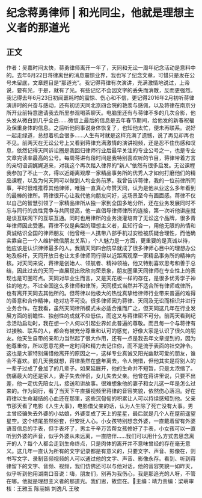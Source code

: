 # 纪念蒋勇律师 | 和光同尘，他就是理想主义者的那道光
## 正文
作者：吴嘉时间太快，蒋勇律师离开一年了，天同和无讼一周年纪念活动是意料中的。去年6月22日蒋律离世的消息震惊业界，我也写了纪念文章，可惜只是发在公号未留底，文章题目是“那道光”。我记得蒋律有次演讲，充满激情地说过，上帝说，要有光，于是，就有了光。有些记忆不会因文字的丢失而消散，反而更强烈。我记得去年6月23日初闻噩耗时的震惊、伤心和不信，更记得2016年2月初听蒋律演讲时的兴奋与感动，还有初访天同北京四合院的艳羡与感佩，以及蒋律在南京分所开业前特意邀请我去所里参观喝茶聊天。电脑里还有与蒋律不多的几次合影，他头发从微白到几乎全白......微信上最后的信息是去年春节期间，给他发的新春祝福及保重身体的信息。之后听他同事说身体恢复了，也知他太忙，便未再联系。说好一起走绿道，总想着机会很多......人生有时就是这样充满了遗憾，说了再见却再也不见。前两天在无讼公号上又看到蒋律充满激情的演讲视频，还是忍不住伤感和叹息，依然记得天同诉讼圈是我回归律师行业后最早关注的专业公号之一，也是专业文章完读率最高的公号。每周蒋讲有段时间是我特别喜欢听的节目，蒋律带着方言的亲切语调娓娓道来，对我这个再次踏入律界的“新人”依然有很多启发。无讼课程我参加了不止一次，得以近距离观摩一家精品事务所的优秀人才如何打磨他们的精品课程，以及为何天同可以做到人均业务前茅。我曾告诉蒋律，我的一位前律所同事，平时很难推荐其他律师，唯独一直真心夸赞天同，认为是他从业这么多年看到的最棒的律所。蒋律很开心让我代他向朋友问好，这场景至今有画面感。蒋律不仅以自己的智慧引领了一家精品律所从独一家到全国多地分所，还在业务发展同时不忘与同行的良性竞争与共同提高，他一直倡导律师律所的连接，第一次听他讲座就是谈互联网下的互联互通。同时也用律所的业务浇灌培育了无讼这个品牌，很多青年律师因此受惠。蒋律不仅是典型的理想主义者，且知行合一，用他无限的热情和真诚结识全国的律师朋友（他曾经一人携带八部手机过安检被质疑合理性，而他确实靠自己一个人维护微信朋友关系），个人魅力是一方面，更重要的是真诚以待，他应该是认识律师最多的人。我猜天同四合院早就成了很多律师心目中的理想办公地及标杆，天同开放日也让太多律师同行得以近距离观摩一家精品事务所的精神内核。对天同来说，蒋律是创始人、领航者、精神领袖，他又特别喜欢思考和善于总结，因此过去的天同一直展现出欣欣向荣景象，朋友圈里天同律师在专业性上的表现也是可圈可点。天同对毕业生而言，又是天花板一样的存在，是很多优秀学子神往的地方。不过全国这么多律师和律所，天同模式当然并不适合所有律师或律所，也有离开天同去其他所的。但蒋律以他极大的热忱真挚给律师行业带来普遍的难得的善意和合作精神，绝对功不可没。很多律师因为蒋律、天同及无讼而相识并进行业务合作。在我看，虽然天同律所模式未必适合推而广之，但天同这几年在行业发展方面的前瞻性、独创性的成就不应低估，而这又与蒋律密不可分。前两天看到纪念活动启动时，我在想一个人何以引起业界如此普遍的尊敬。而且每一个与蒋律有过接触、联系的人，都会有被充分尊重和认可的感觉，好像大家是认识了很久的朋友。他天生自带的亲和力当然起了很大作用，还有一点是我去年文章提到的，因为他尊重你，所以愿意花费一定时间和精力去记住你，而不是流于表面的社交辞令。这也是大家特别痛惜他离开的原因之一，这样专业真诚又阳光幽默可爱的朋友，谁会不喜欢。前几天我就想，蒋律虽然在盛年离去，令人惋惜，但他其实是将别人的一辈子过成了叠加了的几辈子。如果延展开，他的生命并不短暂，只是太浓缩了。伤痛最大的还是家人，妻子失去伴侣，女儿失去父亲。他曾在蒋讲里说，只要不出差，他一定优先陪女儿，接送和讲故事。很难想象他的妻子和女儿这一年是怎么过来的。作为同行，看了当天下午直播视频里蒋律的音容笑貌，依然伤心落泪。好在蒋律以生命凝结的心血还在那里，这些沉甸甸的积累让人可以持续感知到他。父亲节那天看了电影《人生大事》，电影借父亲的话，认为人生除了死亡没有大事。男主曾经骗失去外婆的小姑娘，外婆变成了天上的星星，最后就是几个人在屋前遥望星空。这个结尾虽然俗套，但安抚人心。小女孩特别想念外婆，一直戴着留有外婆语音信息的手表，但手表坏了，男主千辛万苦帮女孩修好了手表，小女孩可以一直听到外婆的声音，似乎外婆从未远离，一直陪伴......我们可以用什么方式去思念离开的人？每个人都会走到生命终点，只是肉体的离开并不意味曾经的存在毫无意义。这几年一直认为所有的文字记录都是有意义的，只要文字、声音、影像在，则书写文字、录制音频视频的人可以通过他的文字、声音、影像永存。看到、听到蒋律留下的文字、音频、视频，我们仿佛还可以与他对话，他的音容笑貌一如昨天，似乎听到他用湖南口音说：嗨，朋友们，别再为我伤心，我是那追光的人呀，不管在哪。他就是理想主义者的那道光。我们思，故您在。🌹主编：靖力责编：梁萌审核：王雅玉 陈丽娟 刘逸凡 王敬